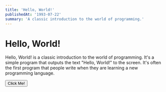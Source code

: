 ```yaml
---
title: 'Hello, World!'
publishedAt: '1993-07-22'
summary: 'A classic introduction to the world of programming.'
---
```



# Hello, World!

Hello, World! is a classic introduction to the world of programming. It's a simple program that outputs the text
"Hello, World!" to the screen. It's often the first program that people write when they are learning a new programming
language.

<Button>Click Me!</Button>
